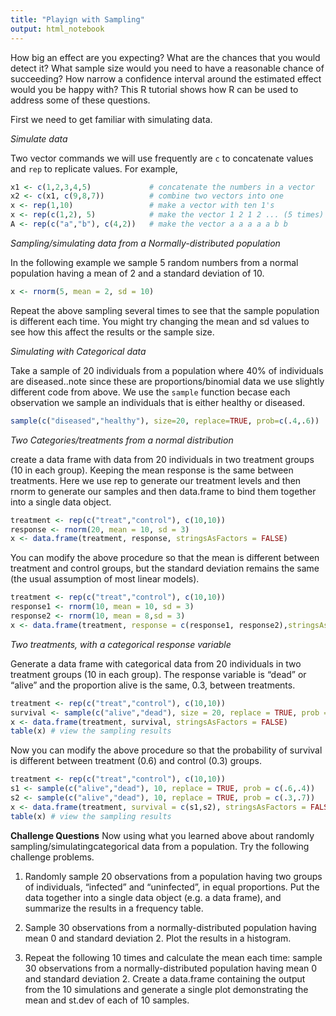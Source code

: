 ```yaml
---
title: "Playign with Sampling"
output: html_notebook
---
```


How big an effect are you expecting? What are the chances that you would detect it? What sample size would you need to have a reasonable chance of succeeding? How narrow a confidence interval around the estimated effect would you be happy with? This R tutorial shows how R can be used to address some of these questions.

First we need to get familiar with simulating data.

*Simulate data*

Two vector commands we will use frequently are `c` to concatenate values and `rep` to replicate values. For example,

```r
x1 <- c(1,2,3,4,5)             # concatenate the numbers in a vector
x2 <- c(x1, c(9,8,7))          # combine two vectors into one
x <- rep(1,10)                 # make a vector with ten 1's
x <- rep(c(1,2), 5)            # make the vector 1 2 1 2 ... (5 times)
A <- rep(c("a","b"), c(4,2))   # make the vector a a a a a b b

```

*Sampling/simulating data from a Normally-distributed population*

In the following example we sample 5 random numbers from a normal population having a mean of 2 and a standard deviation of 10.
```r
x <- rnorm(5, mean = 2, sd = 10)
```

Repeat the above sampling several times to see that the sample population is different each time. You might try changing the mean and sd values to see how this affect the results or the sample size.


*Simulating with Categorical data*

Take a sample of 20 individuals from a population where 40% of individuals are diseased..note since these are proportions/binomial data we use slightly different code from above. We use the `sample` function becase each observation we sample an individuals that is either healthy or diseased.

```r
sample(c("diseased","healthy"), size=20, replace=TRUE, prob=c(.4,.6))
```


*Two Categories/treatments from a normal distribution*

create a data frame with data from 20 individuals in two treatment groups (10 in each group). Keeping the mean response is the same between treatments.  Here we use rep to generate our treatment levels and then rnorm to generate our samples and then data.frame to bind them together into a single data object.  

```r
treatment <- rep(c("treat","control"), c(10,10))
response <- rnorm(20, mean = 10, sd = 3)
x <- data.frame(treatment, response, stringsAsFactors = FALSE)
```


You can modify the above procedure so that the mean is different between treatment and control groups, but the standard deviation remains the same (the usual assumption of most linear models).

```r
treatment <- rep(c("treat","control"), c(10,10))
response1 <- rnorm(10, mean = 10, sd = 3)
response2 <- rnorm(10, mean = 8,sd = 3)
x <- data.frame(treatment, response = c(response1, response2),stringsAsFactors = FALSE)

```

*Two treatments, with a categorical response variable*

Generate a data frame with categorical data from 20 individuals in two treatment groups (10 in each group). The response variable is “dead” or “alive” and the proportion alive is the same, 0.3, between treatments.

```r
treatment <- rep(c("treat","control"), c(10,10))
survival <- sample(c("alive","dead"), size = 20, replace = TRUE, prob = c(.3,.7))
x <- data.frame(treatment, survival, stringsAsFactors = FALSE)
table(x) # view the sampling results
```


Now you can modify the above procedure so that the probability of survival is different between treatment (0.6) and control (0.3) groups.

```r

treatment <- rep(c("treat","control"), c(10,10))
s1 <- sample(c("alive","dead"), 10, replace = TRUE, prob = c(.6,.4))
s2 <- sample(c("alive","dead"), 10, replace = TRUE, prob = c(.3,.7))
x <- data.frame(treatment, survival = c(s1,s2), stringsAsFactors = FALSE)
table(x) # view the sampling results
```

**Challenge Questions**
Now using what you learned above about randomly sampling/simulatingcategorical data from a population. Try the following challenge problems.


1. Randomly sample 20 observations from a population having two groups of individuals, “infected” and “uninfected”, in equal proportions. Put the data together into a single data object (e.g. a data frame), and summarize the results in a frequency table.


2. Sample 30 observations from a normally-distributed population having mean 0 and standard deviation 2. Plot the results in a histogram.
    
3. Repeat the following 10 times and calculate the mean each time: sample 30 observations from a normally-distributed population having mean 0 and standard deviation 2. Create a data.frame containing the output from the 10 simulations and generate a single plot demonstrating the mean and st.dev of each of 10 samples.

